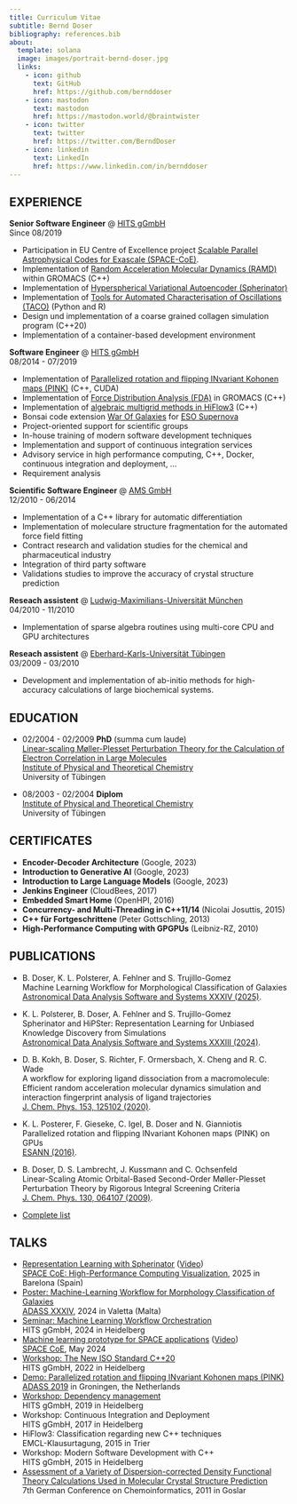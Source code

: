 ```yaml
---
title: Curriculum Vitae
subtitle: Bernd Doser
bibliography: references.bib
about:
  template: solana
  image: images/portrait-bernd-doser.jpg
  links:
    - icon: github
      text: GitHub
      href: https://github.com/bernddoser
    - icon: mastodon
      text: mastodon
      href: https://mastodon.world/@braintwister
    - icon: twitter
      text: twitter
      href: https://twitter.com/BerndDoser
    - icon: linkedin
      text: LinkedIn
      href: https://www.linkedin.com/in/bernddoser
---
```


## EXPERIENCE

 **Senior Software Engineer** @ [HITS gGmbH](https://www.h-its.org/)  
Since 08/2019

  - Participation in EU Centre of Excellence project [Scalable Parallel Astrophysical Codes for Exascale
    (SPACE-CoE)](https://www.space-coe.eu/).
  - Implementation of [Random Acceleration Molecular Dynamics (RAMD)](https://github.com/HITS-MCM/gromacs-ramd)
    within GROMACS (C++)
  - Implementation of [Hyperspherical Variational Autoencoder (Spherinator)](https://github.com/HITS-AIN/Spherinator)
  - Implementation of [Tools for Automated Characterisation of Oscillations (TACO)](https://github.com/HITS-TOS/TACO)
    (Python and R)
  - Design und implementation of a coarse grained collagen simulation program (C++20)
  - Implementation of a container-based development environment
      
**Software Engineer** @ [HITS gGmbH](https://www.h-its.org/)  
08/2014 - 07/2019

  - Implementation of [Parallelized rotation and flipping
    INvariant Kohonen maps (PINK)](https://github.com/HITS-AIN/PINK) 
    (C++, CUDA)
  - Implementation of [Force Distribution Analysis
    (FDA)](https://github.com/HITS-MBM/gromacs-fda)
    in GROMACS (C++)
  - Implementation of [algebraic multigrid methods in
    HiFlow3](https://emcl-gitlab.iwr.uni-heidelberg.de/hiflow3.org/hiflow3)
    (C++)
  - Bonsai code extension [War Of Galaxies](https://github.com/BerndDoser/Bonsai/tree/war-of-galaxies)
    for [ESO Supernova](https://supernova.eso.org)
  - Project-oriented support for scientific groups
  - In-house training of modern software development techniques
  - Implementation and support of continuous integration services
  - Advisory service in high performance computing, C++, Docker,
    continuous integration and deployment, ...
  - Requirement analysis
      
**Scientific Software Engineer** @ [AMS GmbH](https://avmatsim.eu)  
12/2010 - 06/2014

  - Implementation of a C++ library for automatic differentiation
  - Implementation of moleculare structure fragmentation for the
    automated force field fitting
  - Contract research and validation studies for the chemical and
    pharmaceutical industry
  - Integration of third party software
  - Validations studies to improve the accuracy of crystal structure
    prediction
      
**Reseach assistent** @ [Ludwig-Maximilians-Universität München](https://www.cup.uni-muenchen.de)  
04/2010 - 11/2010

 - Implementation of sparse algebra routines using multi-core CPU
   and GPU architectures

**Reseach assistent** @ [Eberhard-Karls-Universität Tübingen](https://uni-tuebingen.de/fakultaeten/mathematisch-naturwissenschaftliche-fakultaet/fachbereiche/chemie/willkommen/)  
03/2009 - 03/2010

 - Development and implementation of ab-initio methods for high-accuracy
   calculations of large biochemical systems.


## EDUCATION

  - 02/2004 - 02/2009	**PhD** (summa cum laude)  
    [Linear-scaling Møller-Plesset Perturbation Theory for the Calculation of Electron Correlation in Large Molecules](https://publikationen.uni-tuebingen.de/xmlui/handle/10900/49360)  
    [Institute of Physical and Theoretical Chemistry](https://uni-tuebingen.de/fakultaeten/mathematisch-naturwissenschaftliche-fakultaet/fachbereiche/chemie/institute/physikalische-chemie/institut/willkommen/)  
    University of Tübingen

  - 08/2003 - 02/2004	**Diplom**  
    [Institute of Physical and Theoretical Chemistry](https://uni-tuebingen.de/fakultaeten/mathematisch-naturwissenschaftliche-fakultaet/fachbereiche/chemie/institute/physikalische-chemie/institut/willkommen/)    
    University of Tübingen


## CERTIFICATES

  - **Encoder-Decoder Architecture** (Google, 2023)
  - **Introduction to Generative AI** (Google, 2023)
  - **Introduction to Large Language Models** (Google, 2023)
  - **Jenkins Engineer** (CloudBees, 2017)
  - **Embedded Smart Home** (OpenHPI, 2016)
  - **Concurrency- and Multi-Threading in C++11/14** (Nicolai Josuttis, 2015)
  - **C++ für Fortgeschrittene** (Peter Gottschling, 2013)
  - **High-Performance Computing with GPGPUs** (Leibniz-RZ, 2010)


## PUBLICATIONS

  - B. Doser, K. L. Polsterer, A. Fehlner and S. Trujillo-Gomez  
    Machine Learning Workflow for Morphological Classification of Galaxies  
    [Astronomical Data Analysis Software and Systems XXXIV (2025)](https://arxiv.org/abs/2505.04676).
  - K. L. Polsterer, B. Doser, A. Fehlner and S. Trujillo-Gomez  
    Spherinator and HiPSter: Representation Learning for Unbiased Knowledge Discovery from Simulations  
    [Astronomical Data Analysis Software and Systems XXXIII (2024)](https://arxiv.org/abs/2406.03810).
  - D. B. Kokh, B. Doser, S. Richter, F. Ormersbach, X. Cheng and R. C. Wade  
    A workflow for exploring ligand dissociation from a macromolecule: Efficient random acceleration molecular dynamics simulation and interaction fingerprint analysis of ligand trajectories  
    [J. Chem. Phys. 153, 125102 (2020)](https://arxiv.org/abs/2006.11066).
  - K. L. Posterer, F. Gieseke, C. Igel, B. Doser and N. Gianniotis  
    Parallelized rotation and flipping INvariant Kohonen maps (PINK) on GPUs  
    [ESANN (2016)](https://www.esann.org/sites/default/files/proceedings/legacy/es2016-116.pdf).
  - B. Doser, D. S. Lambrecht, J. Kussmann and C. Ochsenfeld  
    Linear-Scaling Atomic Orbital-Based Second-Order Møller-Plesset Perturbation Theory by Rigorous Integral Screening Criteria  
    [J. Chem. Phys. 130, 064107 (2009)](https://doi.org/10.1063/1.3072903).

  - [Complete list](https://scholar.google.de/citations?user=4W-yAx0AAAAJ&hl=en)


## TALKS

  - [Representation Learning with Spherinator](https://bernddoser.github.io/SPACE_HPC_Visualization_Workshop/)
    ([Video](https://youtu.be/XjJ4XQE9gIc?t=1769))  
    [SPACE CoE: High-Performance Computing Visualization](https://www.space-coe.eu/training/training-20250401.php), 2025 in Barelona (Spain)
  - [Poster: Machine-Learning Workflow for Morphology Classification of Galaxies](https://drive.google.com/file/d/1X8ztdw_echSe0TJIMJA5QgHWyHAnSoE0/view?usp=sharing)  
    [ADASS XXXIV](https://www.um.edu.mt/events/adass2024/), 2024 in Valetta (Malta)
  - [Seminar: Machine Learning Workflow Orchestration](https://bernddoser.github.io/ML-workflow-orchestration)  
    HITS gGmbH, 2024 in Heidelberg
  - [Machine learning prototype for SPACE applications](https://bernddoser.github.io/SPACE_CoE_Training_2024_05_07/)
    ([Video](https://youtu.be/FwEr0Jy1CMQ?t=1621))  
    [SPACE CoE](https://www.space-coe.eu), May 2024
  - [Workshop: The New ISO Standard C++20](https://bernddoser.github.io/workshop-cpp20)  
    HITS gGmbH, 2022 in Heidelberg
  - [Demo: Parallelized rotation and flipping INvariant Kohonen maps (PINK)](https://bernddoser.github.io/pink-adass19-slides/)  
    [ADASS 2019](https://www.adass2019.nl) in Groningen, the Netherlands
  - [Workshop: Dependency management](https://bernddoser.github.io/workshop-dependency-management/)  
    HITS gGmbH, 2019 in Heidelberg
  - Workshop: Continuous Integration and Deployment  
    HITS gGmbH, 2017 in Heidelberg
  - HiFlow3: Classification regarding new C++ techniques  
    EMCL-Klausurtagung, 2015 in Trier
  - Workshop: Modern Software Development with C++  
    HITS gGmbH, 2015 in Heidelberg
  - [Assessment of a Variety of Dispersion-corrected
    Density Functional Theory Calculations Used
    in Molecular Crystal Structure Prediction](https://jcheminf.biomedcentral.com/articles/10.1186/1758-2946-4-S1-O15)  
    7th German Conference on Chemoinformatics, 2011 in Goslar
